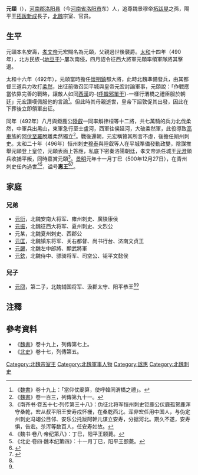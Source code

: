 {{東亞男性歷史人物
|名稱 =元頤
|身份 =陽平王
|國家 =[[北魏|北魏]]
|時代 =[[南北朝|南北朝]]
|最高職務 =
|前任 = 拓跋新成
|繼任 = 元冏
|圖片名稱 =
|圖片大小 =
|圖片說明 =
|姓 =
|名 =
|字 =
|官職 =
|封爵 =
|位階 =
|封地 =
|族裔 =[[鮮卑|鮮卑]]
|旗籍 =
|氏族 =
|籍貫 =
|本籍 =
|世系 = 
|小字 =
|別名 =
|號 =
|其他名號 =
|出生日期 =不詳
|出生地點 =
|婚年 =
|逝世年 =[[景明|景明]]元年（500年）
|逝世地 =[[青州|青州]][[東陽城|東陽]]
|諡號 =惠王
|墓葬 =
|父親 =陽平幽王[[拓跋新成|拓跋新成]]
|嫡母 =
|母親 =李氏
|元配 =
|正室 =
|繼室 =
|兄弟 =
|姊妹 =
|子 =
|女 =
|其他親屬 =祖父：[[拓跋晃|拓跋晃]]<br>
|出身 = <!---此处指科举出身--->
|功名 = 
|經歷 = 
|著作 =
|注釋 =
}}

'''元頤'''（{{bd|5世紀||500年|12月27日|catIdx=t}}），[[河南郡|河南郡]][[洛阳县|洛阳县]]（今[[河南省|河南省]][[洛阳市|洛阳市]]东）人，追尊魏景穆帝[[拓跋晃|拓跋晃]]之孫，陽平王[[拓跋新成|拓跋新成]]長子，[[北魏|北魏]]宗室、官员。

==生平==
元頤本名安壽，[[元宏|孝文帝]]元宏賜名為元頤，父親過世後襲爵。[[太和_(北魏)|太和]]十四年（490年），北方民族-{[[地豆于|地豆于]]}-屢次南侵，四月詔令征西大將軍元頤率領軍隊將其擊退。

太和十六年（492年），元頤當時擔任[[懷朔鎮_(北魏)|懷朔鎮]]都大將，此時北魏準備發兵，由其都督三道兵力攻打[[柔然|柔然]]，出征前徵召回平城與皇帝元宏討論軍事，元頤說：「作戰應當依靠完善的戰略，讓敵人如同[[西漢|西漢]]的-{[[呼韓邪單于|呼韓邪單于]]}-一樣行渭橋之禮臣服於朝廷」元宏讚嘆佩服他的言論<ref>《[[魏書|魏書]]》卷十九上：「當仰仗廟算，使呼韓同渭橋之禮」。</ref>。但此時其母親逝世，皇帝下詔敦促其出發，因此在下葬後立即領軍出征。

同年（492年）八月與鉅鹿公[[陸叡|陸叡]]一同率斛律桓等十二將，共七萬騎的兵力北伐柔然，中軍兵出黑山，東軍急行至士盧河，西軍往侯延河，大破柔然軍，此役導致[[敕勒|高車]]族的[[阿伏至羅|阿伏至羅]]脫離柔然獨立<ref>《[[魏書|魏書]]》卷一百三，列傳第九十一。</ref>。戰後還朝，元宏稱贊其所言不虛，後擔任朔州刺史。太和二十年（496年）恒州刺史[[穆泰|穆泰]]與陸叡等人在平城準備發動政變，陰謀推舉元頤登上皇位，元頤表面上答應，私底下密奏洛陽朝廷，孝文帝派任城王[[元澄|元澄]]領兵收捕平叛，同時嘉賞元頤<ref>《南齐书·卷五十七·列传第三十八》：伪征北将军恒州刺史钜鹿公伏鹿孤贺鹿浑守桑乾，宏从叔平阳王安寿戍怀栅，在桑乾西北。浑非宏任用中国人，与伪定州刺史冯翊公目邻、安乐公托跋阿幹儿谋立安寿，分据河北。期久不遂，安寿惧，告宏。杀浑等数百人，任安寿如故。</ref>。[[景明|景明]]元年十一月丁巳（500年12月27日），在青州刺史任內過世<ref>《魏书·卷八·帝纪第八》：丁巳，阳平王颐薨。</ref><ref>《北史·卷四·魏本纪第四》：十一月丁巳，阳平王颐薨。</ref>，谥号'''惠王'''<ref name=autogenerated1>{{Citation| author=周铮| year=2014年| title=《元冏墓志析》| periodical=《华夏考古》| volume=| issue=2000年01期| pages=73-74| url=http://www.cnki.com.cn/Article/CJFDTOTAL-HXKG200001006.htm| doi=| oclc=| accessdate=2015-05-03| archive-date=2019-07-31| archive-url=https://web.archive.org/web/20190731191330/http://www.cnki.com.cn/Article/CJFDTOTAL-HXKG200001006.htm| dead-url=no}}</ref><ref name=autogenerated2>{{Cite book | author = 罗新，叶炜著 | title = 《新出魏晋南北朝墓志疏证》 | location = 北京市 | publisher = 中华书局  | date =2004| pages =68-70 |ISBN =7-101-04320-8| accessdate = 2013-02-24 | url = | language= zh-cn| quote = }}</ref>。

==家庭==
===兄弟===
*[[元衍|元衍]]，北魏安南大将军、雍州刺史、廣陵康侯
*[[元振|元振]]，北魏征西大将军、夏州刺史、文烈公
*元某，北魏夏州刺史、西郡公
*[[元匡|元匡]]，北魏镇东将军、关右都督、尚书行台、济南文贞王
*[[元颺|元颺]]，北魏左中郎將、顯武將軍
*[[元钦_(钜平县侯)|元欽]]，北魏侍中、骠骑将军、司空公、钜平文懿侯

===兒子===
*[[元冏|元冏]]，第二子，北魏辅国将军、汲郡太守、阳平恭王<ref name=autogenerated1 /><ref name=autogenerated2 />

==注釋==
{{Reflist}}

==參考資料==
*《[[魏書|魏書]]》卷十九上，列傳第七上。
*《[[北史|北史]]》卷十七，列傳第五。

[[Category:北魏宗室王|Category:北魏宗室王]]
[[Category:北魏軍事人物|Category:北魏軍事人物]]
[[Category:諡惠|Category:諡惠]]
[[Category:北魏刺史|Category:北魏刺史]]